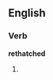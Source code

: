 ==English==

===Verb===
'''rethatched'''

# {{present participle of|[[rethatch]]}}
{{anagrams:en/acdeehhrtt}}